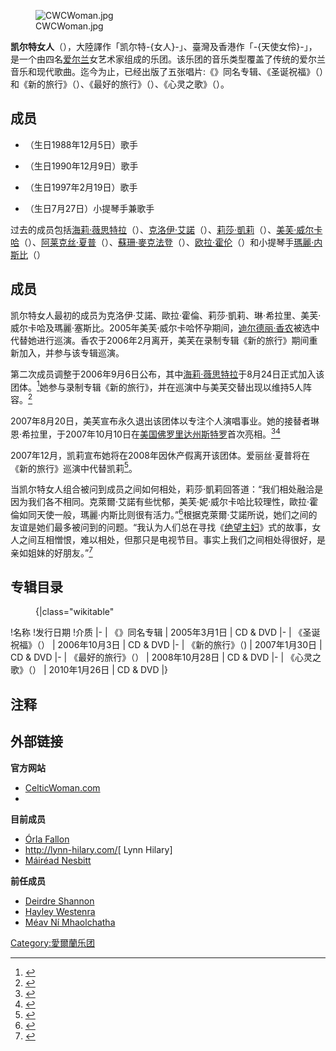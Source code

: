 {{NoteTA
|T=zh-cn:凯尔特女人; zh-hk:天使女伶; zh-tw:天使女伶;
|G1=Show
}}
{{藝人
| Name                = Celtic Woman
| Img                 = Celtic Woman performs at Macquarie Shopping Centre, Sydney.jpg
| Img_capt            = 2012年8月於澳洲悉尼表演的凯尔特女人
| Background          = group_or_band
| Origin              = {{IRL}}
| Genre               = 凯尔特音乐
| Years_active        = 2004年至今
| Label               = [[EMI|EMI]] & [[Manhattan_Records|Manhattan]]
| URL                 = {{url|www.celticwoman.com/}} 
| Current_members     = [[他拉．麥克尼爾|他拉．麥克尼爾]]<br>[[夏娃麦克马洪|夏娃麦克马洪]]<br>[[苏珊·麦克法登|苏珊·麦克法登]] <br>[[瑪麗·卡林|瑪麗·卡林]]
| Past_members        = [[克萊爾·艾諾|克萊爾·艾諾]]<br> [[美芙·妮·威尔卡哈|美芙·妮·威尔卡哈]] <br >  [[爱丽丝·夏普|爱丽丝·夏普]]<br>[[迪尔德丽·香农|迪尔德丽·香农]] <br>[[莉莎·凱莉|莉莎·凱莉]]<br> [[海莉·薇思特拉|海莉·薇思特拉]] <br> [[歐拉·霍倫|歐拉·霍倫]] <br> [[蓮·希拉里|蓮·希拉里]]<br> [[瑪麗·內斯比|瑪麗·內斯比]]
}}
[[File:CWCWoman.jpg|thumb]]

'''凯尔特女人'''（{{lang-en|Celtic Woman}}），大陸譯作「凯尔特-{女人}-」、臺灣及香港作「-{天使女伶}-」，是一个由四名[[爱尔兰|爱尔兰]]女艺术家组成的乐团。该乐团的音乐类型覆盖了传统的爱尔兰音乐和现代歌曲。迄今为止，已经出版了五张唱片:《{{lang|en|Celtic Woman}}》同名专辑、《圣诞祝福》（{{lang|en|''A Christmas Celebration''}}）和《新的旅行》（{{lang|en|''A New Journey''}}）、《最好的旅行》（{{lang|en|''The Greatest Journey''}}）、《心灵之歌》（{{lang|en|''Songs from the Heart''}}）。

==成员==
*{{link-en|瑪麗·卡林|Máiréad Carlin}}（生日1988年12月5日）歌手
*{{link-en|夏娃·麥克馬洪|Éabha McMahon}}（生日1990年12月9日）歌手
*{{link-en|梅根·沃尔什|Megan Walsh}}（生日1997年2月19日）歌手
*{{link-en|塔拉·麥克尼爾|Tara McNeill}}（生日7月27日）小提琴手兼歌手

过去的成员包括[[海莉·薇思特拉|海莉·薇思特拉]]（{{lang|en|Hayley Westenra}}）、[[克洛伊·艾諾|克洛伊·艾諾]]（{{lang|en|Chloë Agnew}}）、[[莉莎·凱莉|莉莎·凱莉]]（{{lang|en|Lisa Kelly}}）、[[美芙·威尔卡哈|美芙·威尔卡哈]]（{{lang|en|Méav Ní Mhaolchatha}}）、[[阿莱克丝·夏普|阿莱克丝·夏普]]（{{lang|en|Alex Sharpe}}）、[[蘇珊·麥克法登|蘇珊·麥克法登]]（{{lang|en|Susan McFadden}}）、[[欧拉·霍伦|欧拉·霍伦]]（{{lang|en|Órla Fallon}}）和小提琴手[[瑪麗·内斯比|瑪麗·内斯比]]（{{lang|en|Máiréad Nesbitt}}）

== 成员 ==
凯尔特女人最初的成员为克洛伊·艾諾、歐拉·霍倫、莉莎·凱莉、琳·希拉里、美芙·威尔卡哈及瑪麗·塞斯比。2005年美芙·威尔卡哈怀孕期间，[[迪尔德丽·香农|迪尔德丽·香农]]被选中代替她进行巡演。香农于2006年2月离开，美芙在录制专辑《新的旅行》期间重新加入，并参与该专辑巡演。

第二次成员调整于2006年9月6日公布，其中[[海莉·薇思特拉|海莉·薇思特拉]]于8月24日正式加入该团体。<ref name="CW211">{{cite web |url=http://www.celticwoman.com/viewSection.asp?idSection=211 |title=September 06 |work=CelticWoman.com |date=2006-09-06 |accessdate=2007-02-13 |archiveurl=https://web.archive.org/web/20070223143839/http://www.celticwoman.com/viewSection.asp?idSection=211 |archivedate=2007-02-23 |deadurl=yes }}</ref>她参与录制专辑《新的旅行》，并在巡演中与美芙交替出现以维持5人阵容。<ref name="CW218">{{cite web |url=http://www.celticwoman.com/viewSection.asp?idSection=218 |title=Hayley and Méav dates announced |work=CelticWoman.com |accessdate=2007-02-13 |archiveurl=https://web.archive.org/web/20070223143932/http://www.celticwoman.com/viewSection.asp?idSection=218 |archivedate=2007-02-23 |deadurl=yes }}</ref>

2007年8月20日，美芙宣布永久退出该团体以专注个人演唱事业。她的接替者琳恩·希拉里，于2007年10月10日在[[美国|美国]][[佛罗里达州|佛罗里达州]][[斯特罗|斯特罗]]首次亮相。<ref name="CW226">{{cite web |url=http://www.celticwoman.com/trellis/News/ |title=Welcoming Our New Celtic Woman |work=CelticWoman.com |date=2007-08-20 |accessdate=2007-08-21 |archiveurl=https://www.webcitation.org/5TytGlb6b?url=http://www.celticwoman.com/trellis/News/ |archivedate=2007-12-10 |deadurl=yes }}</ref><ref name="meav-news1">{{cite web |url=http://www.meav.com/home.htm |title=Méav Concert Tour Kicks off in New York |work=Meav.com |accessdate=2007-12-03 |archiveurl=https://www.webcitation.org/5Tob23PmX?url=http://www.meav.com/home.htm |archivedate=2007-12-03 |deadurl=yes }}</ref>

2007年12月，凯莉宣布她将在2008年因休产假离开该团体。爱丽丝·夏普将在《新的旅行》巡演中代替凯莉<ref name="cw-sharpe1">{{cite web |url=http://www.celticwoman.com/ |title=And So... |work=CelticWoman.com |accessdate=2007-12-09 |archiveurl=https://www.webcitation.org/5Tyt4BvGl?url=http://www.celticwoman.com/ |archivedate=2007-12-10 |date=December 2007 |deadurl=yes }}</ref>。

当凯尔特女人组合被问到成员之间如何相处，莉莎·凱莉回答道：“我们相处融洽是因为我们各不相同。克萊爾·艾諾有些忧郁，美芙·妮·威尔卡哈比较理性，歐拉·霍倫如同天使一般，瑪麗·内斯比则很有活力。”<ref name="harmony">{{cite web |url=http://www.parade.com/articles/editions/2007/edition_06-03-2007/Personality_Parade |title=Walter Scott's Personality Parade, June 3, 2007 |work=Parade.com |accessdate=2007-12-18 |archive-date=2007-10-13 |archive-url=https://web.archive.org/web/20071013004539/http://www.parade.com/articles/editions/2007/edition_06-03-2007/Personality_Parade |dead-url=no }}</ref>根据克萊爾·艾諾所说，她们之间的友谊是她们最多被问到的问题。“我认为人们总在寻找《[[绝望主妇|绝望主妇]]》式的故事，女人之间互相憎恨，难以相处，但那只是电视节目。事实上我们之间相处得很好，是亲如姐妹的好朋友。”<ref name="harmoniously">{{cite web |url=http://www.postcrescent.com/apps/pbcs.dll/article?AID=/20080402/APC05/80402152 |title=Celtic Woman members get along harmoniously |work=Post Crescent |accessdate=2008-04-04 |deadurl=yes |archiveurl=https://web.archive.org/web/20140821205951/http://www.postcrescent.com/apps/pbcs.dll/article?AID=%2F20080402%2FAPC05%2F80402152 |archivedate=2014-08-21 }}</ref>

== 专辑目录 ==
:{|class="wikitable"
!名称
!发行日期
!介质
|-
| 《{{lang|en|Celtic Woman}}》同名专辑
|  2005年3月1日
| CD & DVD
|-
| 《圣诞祝福》（{{lang|en|''A Christmas Celebration''}}）
|  2006年10月3日
| CD & DVD
|-
| 《新的旅行》（{{lang|en|''A New Journey''}})
|  2007年1月30日
| CD & DVD
|-
| 《最好的旅行》（{{lang|en|''The Greatest Journey''}}）
|  2008年10月28日
| CD & DVD
|-
| 《心灵之歌》（{{lang|en|''Songs from the Heart''}}）
|  2010年1月26日
| CD & DVD
|}

== 注释 ==
{{reflist}}


== 外部链接 ==

'''官方网站'''
* [http://www.celticwoman.com/ CelticWoman.com]{{WebCite|url=https://www.webcitation.org/5Tyt4BvGl?url=http://www.celticwoman.com/ |date=20071210112334 |dateformat=iso }}
* {{MySpace|celticwoman121|Celtic Woman}}

<!---'''歌迷網站'''
*[http://cwfanhanyu.mytw.net/ CelticWoman漢語歌迷網]
--->
'''目前成员'''
* [https://web.archive.org/web/20080914113744/http://www.orlafallon.net/ Órla Fallon]
* http://lynn-hilary.com/[ Lynn Hilary] {{Wayback|url=http://lynn-hilary.com/ |date=20081210100725 }}
* [https://web.archive.org/web/20120626010739/http://www.maireadnesbitt.com/ Máiréad Nesbitt]

'''前任成员'''
* [http://www.deirdreshannon.com/ Deirdre Shannon]{{Wayback|url=http://www.deirdreshannon.com/ |date=20080724192139 }}
* [https://web.archive.org/web/20060820172535/http://www.hayleywestenra.com/ Hayley Westenra]
* [http://www.meav.com/ Méav Ní Mhaolchatha]{{Wayback|url=http://www.meav.com/ |date=20080724080723 }}


{{Authority control}}
{{DEFAULTSORT:Celtic Woman}}

[[Category:愛爾蘭乐团|Category:愛爾蘭乐团]]